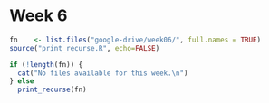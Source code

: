 # Week 6

```r
fn    <- list.files("google-drive/week06/", full.names = TRUE)
source("print_recurse.R", echo=FALSE)

if (!length(fn)) {
  cat("No files available for this week.\n")
} else 
  print_recurse(fn)
  


```

